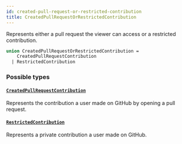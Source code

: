 ```yaml
---
id: created-pull-request-or-restricted-contribution
title: CreatedPullRequestOrRestrictedContribution
---
```


Represents either a pull request the viewer can access or a restricted contribution.

```graphql
union CreatedPullRequestOrRestrictedContribution =
    CreatedPullRequestContribution
  | RestrictedContribution
```

### Possible types

#### [`CreatedPullRequestContribution`](/docs/api/objects/created-pull-request-contribution)

Represents the contribution a user made on GitHub by opening a pull request.

#### [`RestrictedContribution`](/docs/api/objects/restricted-contribution)

Represents a private contribution a user made on GitHub.
